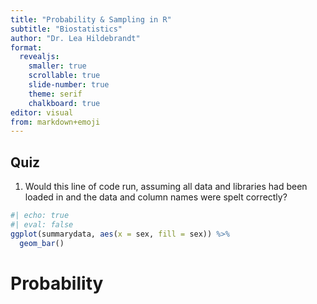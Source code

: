 ---
title: "Probability & Sampling in R"
subtitle: "Biostatistics"
author: "Dr. Lea Hildebrandt"
format: 
  revealjs:
    smaller: true
    scrollable: true
    slide-number: true
    theme: serif
    chalkboard: true
editor: visual
from: markdown+emoji
---

## Quiz

1.  Would this line of code run, assuming all data and libraries had been loaded in and the data and column names were spelt correctly?

```{r}
#| echo: true
#| eval: false
ggplot(summarydata, aes(x = sex, fill = sex)) %>%
  geom_bar()
```

# Probability
